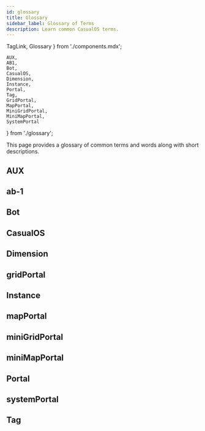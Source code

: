 ```yaml
---
id: glossary
title: Glossary
sidebar_label: Glossary of Terms
description: Learn common CasualOS terms.
---
```


  TagLink,
  Glossary
} from './components.mdx';

    AUX,
    AB1,
    Bot,
    CasualOS,
    Dimension,
    Instance,
    Portal,
    Tag,
    GridPortal,
    MapPortal,
    MiniGridPortal,
    MiniMapPortal,
    SystemPortal
} from './glossary';

This page provides a glossary of common terms and words along with short descriptions.

## AUX

<AUX/>

## ab-1

<AB1/>

## Bot

<Bot/>

## CasualOS

<CasualOS/>

## Dimension

<Dimension/>

## gridPortal

<GridPortal/>

## Instance

<Instance/>

## mapPortal

<MapPortal/>

## miniGridPortal

<MiniGridPortal/>

## miniMapPortal

<MiniMapPortal/>

## Portal

<Portal/>

## systemPortal

<SystemPortal/>

## Tag

<Tag/>
